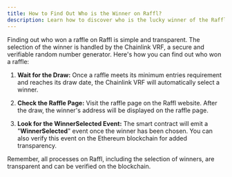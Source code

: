 ```yaml
---
title: How to Find Out Who is the Winner on Raffl?
description: Learn how to discover who is the lucky winner of the Raffl.
---
```


Finding out who won a raffle on Raffl is simple and transparent. The selection of the winner is handled by the Chainlink VRF, a secure and verifiable random number generator. Here's how you can find out who won a raffle:

1. **Wait for the Draw:** Once a raffle meets its minimum entries requirement and reaches its draw date, the Chainlink VRF will automatically select a winner.

2. **Check the Raffle Page:** Visit the raffle page on the Raffl website. After the draw, the winner's address will be displayed on the raffle page.

3. **Look for the WinnerSelected Event:** The smart contract will emit a "**WinnerSelected**" event once the winner has been chosen. You can also verify this event on the Ethereum blockchain for added transparency.

Remember, all processes on Raffl, including the selection of winners, are transparent and can be verified on the blockchain.
